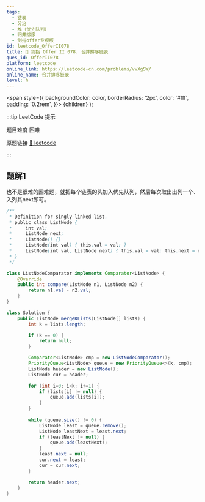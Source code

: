 ```yaml
---
tags:
  - 链表
  - 分治
  - 堆（优先队列）
  - 归并排序
  - 剑指offer专项版
id: leetcode_OfferII078
title: 🔴 剑指 Offer II 078. 合并排序链表
ques_id: OfferII078
platform: leetcode
online_link: https://leetcode-cn.com/problems/vvXgSW/
online_name: 合并排序链表
level: h
---
```


  <span
    style={{
      backgroundColor: color,
      borderRadius: '2px',
      color: '#fff',
      padding: '0.2rem',
    }}>
    {children}
  </span>
);

:::tip LeetCode 提示

题目难度 <Highlight color="#ff375f">困难</Highlight>

原题链接 [🔗 leetcode](https://leetcode-cn.com/problems/vvXgSW/)

:::

## 题解1

也不是很难的困难题，就把每个链表的头加入优先队列，然后每次取出出列一个、入列其next即可。

```java
/**
 * Definition for singly-linked list.
 * public class ListNode {
 *     int val;
 *     ListNode next;
 *     ListNode() {}
 *     ListNode(int val) { this.val = val; }
 *     ListNode(int val, ListNode next) { this.val = val; this.next = next; }
 * }
 */

class ListNodeComparator implements Comparator<ListNode> {
    @Override
    public int compare(ListNode n1, ListNode n2) {
        return n1.val - n2.val;
    }
}

class Solution {
    public ListNode mergeKLists(ListNode[] lists) {
        int k = lists.length;

        if (k == 0) {
            return null;
        }

        Comparator<ListNode> cmp = new ListNodeComparator();
        PriorityQueue<ListNode> queue = new PriorityQueue<>(k, cmp);
        ListNode header = new ListNode();
        ListNode cur = header;

        for (int i=0; i<k; i+=1) {
            if (lists[i] != null) {
                queue.add(lists[i]);
            }
        }
        
        while (queue.size() != 0) {
            ListNode least = queue.remove();
            ListNode leastNext = least.next;
            if (leastNext != null) {
                queue.add(leastNext);
            }
            least.next = null;
            cur.next = least;
            cur = cur.next;
        }

        return header.next;
    }
}
```
